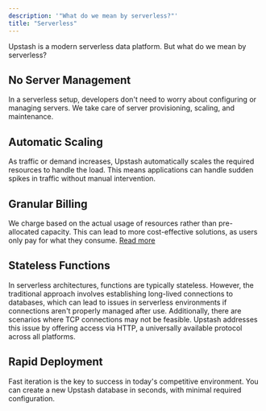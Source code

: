 ```yaml
---
description: '"What do we mean by serverless?"'
title: "Serverless"
---
```

Upstash is a modern serverless data platform. But what do we mean by serverless?
## No Server Management
In a serverless setup, developers don't need to worry about configuring or managing servers. We take care of server provisioning, scaling, and maintenance.
## Automatic Scaling
As traffic or demand increases, Upstash automatically scales the required resources to handle the load. This means applications can handle sudden spikes in traffic without manual intervention.
## Granular Billing
We charge based on the actual usage of resources rather than pre-allocated capacity. This can lead to more cost-effective solutions, as users only pay for what they consume. [Read more](/common/concepts/scale-to-zero)
## Stateless Functions
In serverless architectures, functions are typically stateless. However, the traditional approach involves establishing long-lived connections to databases, which can lead to issues in serverless environments if connections aren't properly managed after use. Additionally, there are scenarios where TCP connections may not be feasible. Upstash addresses this issue by offering access via HTTP, a universally available protocol across all platforms.
## Rapid Deployment
Fast iteration is the key to success in today's competitive environment. You can create a new Upstash database in seconds, with minimal required configuration.